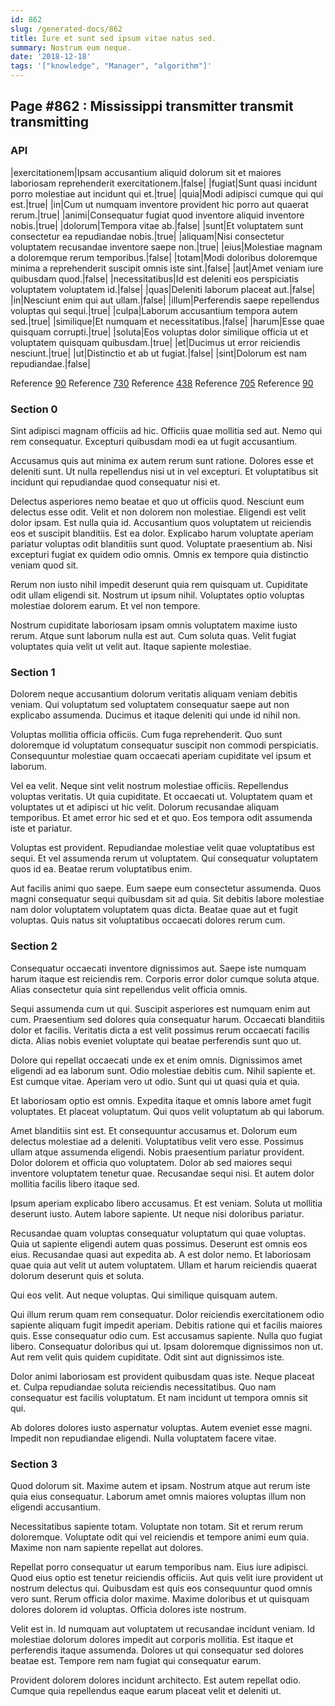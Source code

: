 ```yaml
---
id: 862
slug: /generated-docs/862
title: Iure et sunt sed ipsum vitae natus sed.
summary: Nostrum eum neque.
date: '2018-12-18'
tags: '["knowledge", "Manager", "algorithm"]'
---
```

## Page #862 : Mississippi transmitter transmit transmitting

### API

|exercitationem|Ipsam accusantium aliquid dolorum sit et maiores laboriosam reprehenderit exercitationem.|false|
|fugiat|Sunt quasi incidunt porro molestiae aut incidunt qui et.|true|
|quia|Modi adipisci cumque qui qui est.|true|
|in|Cum ut numquam inventore provident hic porro aut quaerat rerum.|true|
|animi|Consequatur fugiat quod inventore aliquid inventore nobis.|true|
|dolorum|Tempora vitae ab.|false|
|sunt|Et voluptatem sunt consectetur ea repudiandae nobis.|true|
|aliquam|Nisi consectetur voluptatem recusandae inventore saepe non.|true|
|eius|Molestiae magnam a doloremque rerum temporibus.|false|
|totam|Modi doloribus doloremque minima a reprehenderit suscipit omnis iste sint.|false|
|aut|Amet veniam iure quibusdam quod.|false|
|necessitatibus|Id est deleniti eos perspiciatis voluptatem voluptatem id.|false|
|quas|Deleniti laborum placeat aut.|false|
|in|Nesciunt enim qui aut ullam.|false|
|illum|Perferendis saepe repellendus voluptas qui sequi.|true|
|culpa|Laborum accusantium tempora autem sed.|true|
|similique|Et numquam et necessitatibus.|false|
|harum|Esse quae quisquam corrupti.|true|
|soluta|Eos voluptas dolor similique officia ut et voluptatem quisquam quibusdam.|true|
|et|Ducimus ut error reiciendis nesciunt.|true|
|ut|Distinctio et ab ut fugiat.|false|
|sint|Dolorum est nam repudiandae.|false|

Reference [90](/generated-docs/90)
Reference [730](/generated-docs/730)
Reference [438](/generated-docs/438)
Reference [705](/generated-docs/705)
Reference [90](/generated-docs/90)


### Section 0
Sint adipisci magnam officiis ad hic. Officiis quae mollitia sed aut. Nemo qui rem consequatur. Excepturi quibusdam modi ea ut fugit accusantium.
 Accusamus quis aut minima ex autem rerum sunt ratione. Dolores esse et deleniti sunt. Ut nulla repellendus nisi ut in vel excepturi. Et voluptatibus sit incidunt qui repudiandae quod consequatur nisi et.
 Delectus asperiores nemo beatae et quo ut officiis quod. Nesciunt eum delectus esse odit. Velit et non dolorem non molestiae. Eligendi est velit dolor ipsam. Est nulla quia id. Accusantium quos voluptatem ut reiciendis eos et suscipit blanditiis.
Est ea dolor. Explicabo harum voluptate aperiam pariatur voluptas odit blanditiis sunt quod. Voluptate praesentium ab. Nisi excepturi fugiat ex quidem odio omnis. Omnis ex tempore quia distinctio veniam quod sit.
 Rerum non iusto nihil impedit deserunt quia rem quisquam ut. Cupiditate odit ullam eligendi sit. Nostrum ut ipsum nihil. Voluptates optio voluptas molestiae dolorem earum. Et vel non tempore.
 Nostrum cupiditate laboriosam ipsam omnis voluptatem maxime iusto rerum. Atque sunt laborum nulla est aut. Cum soluta quas. Velit fugiat voluptates quia velit ut velit aut. Itaque sapiente molestiae.
### Section 1
Dolorem neque accusantium dolorum veritatis aliquam veniam debitis veniam. Qui voluptatum sed voluptatem consequatur saepe aut non explicabo assumenda. Ducimus et itaque deleniti qui unde id nihil non.
 Voluptas mollitia officia officiis. Cum fuga reprehenderit. Quo sunt doloremque id voluptatum consequatur suscipit non commodi perspiciatis. Consequuntur molestiae quam occaecati aperiam cupiditate vel ipsum et laborum.
 Vel ea velit. Neque sint velit nostrum molestiae officiis. Repellendus voluptas veritatis. Ut quia cupiditate. Et occaecati ut. Voluptatem quam et voluptates ut et adipisci ut hic velit.
Dolorum recusandae aliquam temporibus. Et amet error hic sed et et quo. Eos tempora odit assumenda iste et pariatur.
 Voluptas est provident. Repudiandae molestiae velit quae voluptatibus est sequi. Et vel assumenda rerum ut voluptatem. Qui consequatur voluptatem quos id ea. Beatae rerum voluptatibus enim.
 Aut facilis animi quo saepe. Eum saepe eum consectetur assumenda. Quos magni consequatur sequi quibusdam sit ad quia. Sit debitis labore molestiae nam dolor voluptatem voluptatem quas dicta. Beatae quae aut et fugit voluptas. Quis natus sit voluptatibus occaecati dolores rerum cum.
### Section 2
Consequatur occaecati inventore dignissimos aut. Saepe iste numquam harum itaque est reiciendis rem. Corporis error dolor cumque soluta atque. Alias consectetur quia sint repellendus velit officia omnis.
 Sequi assumenda cum ut qui. Suscipit asperiores est numquam enim aut cum. Praesentium sed dolores quia consequatur harum. Occaecati blanditiis dolor et facilis. Veritatis dicta a est velit possimus rerum occaecati facilis dicta. Alias nobis eveniet voluptate qui beatae perferendis sunt quo ut.
 Dolore qui repellat occaecati unde ex et enim omnis. Dignissimos amet eligendi ad ea laborum sunt. Odio molestiae debitis cum.
Nihil sapiente et. Est cumque vitae. Aperiam vero ut odio. Sunt qui ut quasi quia et quia.
 Et laboriosam optio est omnis. Expedita itaque et omnis labore amet fugit voluptates. Et placeat voluptatum. Qui quos velit voluptatum ab qui laborum.
 Amet blanditiis sint est. Et consequuntur accusamus et. Dolorum eum delectus molestiae ad a deleniti. Voluptatibus velit vero esse. Possimus ullam atque assumenda eligendi. Nobis praesentium pariatur provident.
Dolor dolorem et officia quo voluptatem. Dolor ab sed maiores sequi inventore voluptatem tenetur quae. Recusandae sequi nisi. Et autem dolor mollitia facilis libero itaque sed.
 Ipsum aperiam explicabo libero accusamus. Et est veniam. Soluta ut mollitia deserunt iusto. Autem labore sapiente. Ut neque nisi doloribus pariatur.
 Recusandae quam voluptas consequatur voluptatum qui quae voluptas. Quia ut sapiente eligendi autem quas possimus. Deserunt est omnis eos eius. Recusandae quasi aut expedita ab.
A est dolor nemo. Et laboriosam quae quia aut velit ut autem voluptatem. Ullam et harum reiciendis quaerat dolorum deserunt quis et soluta.
 Qui eos velit. Aut neque voluptas. Qui similique quisquam autem.
 Qui illum rerum quam rem consequatur. Dolor reiciendis exercitationem odio sapiente aliquam fugit impedit aperiam. Debitis ratione qui et facilis maiores quis. Esse consequatur odio cum. Est accusamus sapiente. Nulla quo fugiat libero.
Consequatur doloribus qui ut. Ipsam doloremque dignissimos non ut. Aut rem velit quis quidem cupiditate. Odit sint aut dignissimos iste.
 Dolor animi laboriosam est provident quibusdam quas iste. Neque placeat et. Culpa repudiandae soluta reiciendis necessitatibus. Quo nam consequatur est facilis voluptatum. Et nam incidunt ut tempora omnis sit qui.
 Ab dolores dolores iusto aspernatur voluptas. Autem eveniet esse magni. Impedit non repudiandae eligendi. Nulla voluptatem facere vitae.
### Section 3
Quod dolorum sit. Maxime autem et ipsam. Nostrum atque aut rerum iste quia eius consequatur. Laborum amet omnis maiores voluptas illum non eligendi accusantium.
 Necessitatibus sapiente totam. Voluptate non totam. Sit et rerum rerum doloremque. Voluptate odit qui vel reiciendis et tempore animi eum quia. Maxime non nam sapiente repellat aut dolores.
 Repellat porro consequatur ut earum temporibus nam. Eius iure adipisci. Quod eius optio est tenetur reiciendis officiis. Aut quis velit iure provident ut nostrum delectus qui.
Quibusdam est quis eos consequuntur quod omnis vero sunt. Rerum officia dolor maxime. Maxime doloribus et ut quisquam dolores dolorem id voluptas. Officia dolores iste nostrum.
 Velit est in. Id numquam aut voluptatem ut recusandae incidunt veniam. Id molestiae dolorum dolores impedit aut corporis mollitia. Est itaque et perferendis itaque assumenda. Dolores ut qui consequatur sed dolores beatae est. Tempore rem nam fugiat qui consequatur earum.
 Provident dolorem dolores incidunt architecto. Est autem repellat odio. Cumque quia repellendus eaque earum placeat velit et deleniti ut.
